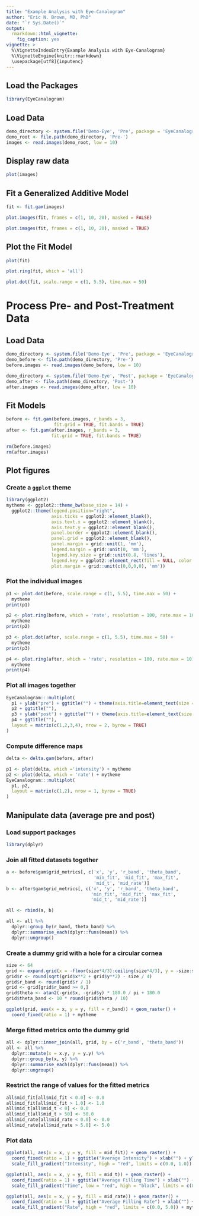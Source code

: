 ```yaml
---
title: "Example Analysis with Eye-Canalogram"
author: "Eric N. Brown, MD, PhD"
date: "`r Sys.Date()`"
output:
  rmarkdown::html_vignette:
    fig_caption: yes
vignette: >
  %\VignetteIndexEntry{Example Analysis with Eye-Canalogram}
  %\VignetteEngine{knitr::rmarkdown}
  \usepackage[utf8]{inputenc}
---
```


## Load the Packages
```r
library(EyeCanalogram)
```

## Load Data

```r
demo_directory <- system.file('Demo-Eye', 'Pre', package = 'EyeCanalogram')
demo_root <- file.path(demo_directory, 'Pre-')
images <- read.images(demo_root, low = 10)
```

## Display raw data

```r
plot(images)
```

## Fit a Generalized Additive Model

```r
fit <- fit.gam(images)
```

```r
plot.images(fit, frames = c(1, 10, 20), masked = FALSE)
```

```r
plot.images(fit, frames = c(1, 10, 20), masked = TRUE)
```

## Plot the Fit Model

```r
plot(fit)
```

```r
plot.ring(fit, which = 'all')
```

```r
plot.dot(fit, scale.range = c(1, 5.5), time.max = 50)
```

# Process Pre- and Post-Treatment Data

## Load Data

```r
demo_directory <- system.file('Demo-Eye', 'Pre', package = 'EyeCanalogram')
demo_before <- file.path(demo_directory, 'Pre-')
before.images <- read.images(demo_before, low = 10)

demo_directory <- system.file('Demo-Eye', 'Post', package = 'EyeCanalogram')
demo_after <- file.path(demo_directory, 'Post-')
after.images <- read.images(demo_after, low = 10)
```

## Fit Models

```r
before <- fit.gam(before.images, r_bands = 3,
                  fit.grid = TRUE, fit.bands = TRUE)
after <- fit.gam(after.images, r_bands = 3,
                 fit.grid = TRUE, fit.bands = TRUE)
```

```r
rm(before.images)
rm(after.images)
```

## Plot figures

### Create a `ggplot` theme

```r
library(ggplot2)
mytheme <- ggplot2::theme_bw(base_size = 14) +
  ggplot2::theme(legend.position="right",
                 axis.ticks = ggplot2::element_blank(),
                 axis.text.x = ggplot2::element_blank(),
                 axis.text.y = ggplot2::element_blank(),
                 panel.border = ggplot2::element_blank(),
                 panel.grid = ggplot2::element_blank(),
                 panel.margin = grid::unit(1, 'mm'),
                 legend.margin = grid::unit(0, 'mm'),
                 legend.key.size = grid::unit(0.8, 'lines'),
                 legend.key = ggplot2::element_rect(fill = NULL, color = "white"),
                 plot.margin = grid::unit(c(0,0,0,0), 'mm'))
```

### Plot the individual images

```r
p1 <- plot.dot(before, scale.range = c(1, 5.5), time.max = 50) +
  mytheme 
print(p1)

p2 <- plot.ring(before, which = 'rate', resolution = 100, rate.max = 10) +
  mytheme 
print(p2)

p3 <- plot.dot(after, scale.range = c(1, 5.5), time.max = 50) +
  mytheme
print(p3)

p4 <- plot.ring(after, which = 'rate', resolution = 100, rate.max = 10) +
  mytheme
print(p4)
```

### Plot all images together

```r
EyeCanalogram:::multiplot(
  p1 + ylab("pre") + ggtitle("") + theme(axis.title=element_text(size = 32)),
  p2 + ggtitle(""),
  p3 + ylab("post") + ggtitle("") + theme(axis.title=element_text(size = 32)),
  p4 + ggtitle(""),
  layout = matrix(c(1,2,3,4), nrow = 2, byrow = TRUE)
)
```

### Compute difference maps

```r
delta <- delta.gam(before, after)

p1 <- plot(delta, which ='intensity') + mytheme
p2 <- plot(delta, which = 'rate') + mytheme
EyeCanalogram:::multiplot(
  p1, p2,
  layout = matrix(c(1,2), nrow = 1, byrow = TRUE)
)
```

## Manipulate data (average pre and post)

### Load support packages

```r
library(dplyr)
```

### Join all fitted datasets together
```r
a <- before$gam$grid_metrics[, c('x', 'y', 'r_band', 'theta_band',
                                 'min_fit', 'mid_fit', 'max_fit',
                                 'mid_t', 'mid_rate')]
b <- after$gam$grid_metrics[, c('x', 'y', 'r_band', 'theta_band',
                                'min_fit', 'mid_fit', 'max_fit',
                                'mid_t', 'mid_rate')]

all <- rbind(a, b)

all <- all %>%
  dplyr::group_by(r_band, theta_band) %>%
  dplyr::summarise_each(dplyr::funs(mean)) %>%
  dplyr::ungroup()
```

### Create a dummy grid with a hole for a circular cornea
```r
size <- 64
grid <- expand.grid(x = -floor(size*4/3):ceiling(size*4/3), y = -size:size)
grid$r <- round(sqrt(grid$x**2 + grid$y**2) - size / 4)
grid$r_band <- round(grid$r / 1)
grid <- grid[grid$r_band >= 0,]
grid$theta <- atan2(-grid$x, -grid$y) * 180.0 / pi + 180.0
grid$theta_band <- 10 * round(grid$theta / 10)

ggplot(grid, aes(x = x, y = y, fill = r_band)) + geom_raster() + 
  coord_fixed(ratio = 1) + mytheme
```

### Merge fitted metrics onto the dummy grid
```r
all <- dplyr::inner_join(all, grid, by = c('r_band', 'theta_band'))
all <- all %>%
  dplyr::mutate(x = x.y, y = y.y) %>%
  dplyr::group_by(x, y) %>%
  dplyr::summarise_each(dplyr::funs(mean)) %>%
  dplyr::ungroup()
```

### Restrict the range of values for the fitted metrics
```r
all$mid_fit[all$mid_fit < 0.0] <- 0.0
all$mid_fit[all$mid_fit > 1.0] <- 1.0
all$mid_t[all$mid_t < 0] <- 0.0
all$mid_t[all$mid_t > 50] <- 50.0
all$mid_rate[all$mid_rate < 0.0] <- 0.0
all$mid_rate[all$mid_rate > 5.0] <- 5.0
```

### Plot data
```r
ggplot(all, aes(x = x, y = y, fill = mid_fit)) + geom_raster() +
  coord_fixed(ratio = 1) + ggtitle("Average Intensity") + xlab("") + ylab("") +
  scale_fill_gradient("Intensity", high = "red", limits = c(0.0, 1.0)) + mytheme

ggplot(all, aes(x = x, y = y, fill = mid_t)) + geom_raster() +
  coord_fixed(ratio = 1) + ggtitle("Average Filling Time") + xlab("") + ylab("") +
  scale_fill_gradient("Time", low = "red", high = "black", limits = c(0, 50)) + mytheme

ggplot(all, aes(x = x, y = y, fill = mid_rate)) + geom_raster() +
  coord_fixed(ratio = 1) + ggtitle("Average Filling Rate") + xlab("") + ylab("") +
  scale_fill_gradient("Rate", high = "red", limits = c(0.0, 5.0)) + mytheme
```
